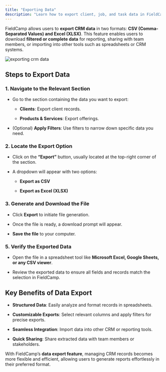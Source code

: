```yaml
---
title: "Exporting Data"
description: "Learn how to export client, job, and task data in FieldCamp as CSV or Excel files. Easily generate structured reports for analysis, sharing, or importing into other tools."
---
```


FieldCamp allows users to **export CRM data** in two formats: **CSV (Comma-Separated Values) and Excel (XLSX)**. This feature enables users to download **filtered or complete data** for reporting, sharing with team members, or importing into other tools such as spreadsheets or CRM systems.

![exporting crm data](/images/Screenshot2025-02-23at2.12.21PM.png "export")

## Steps to Export Data

### 1. Navigate to the Relevant Section

* Go to the section containing the data you want to export:

  * **Clients**: Export client records.

  * **Products & Services**: Export offerings.

* (Optional) **Apply Filters**: Use filters to narrow down specific data you need.

### 2. Locate the Export Option

* Click on the **“Export”** button, usually located at the top-right corner of the section.

* A dropdown will appear with two options:

  * **Export as CSV**

  * **Export as Excel (XLSX)**

### 3. Generate and Download the File

* Click **Export** to initiate file generation.

* Once the file is ready, a download prompt will appear.

* **Save the file** to your computer.

### 5. Verify the Exported Data

* Open the file in a spreadsheet tool like **Microsoft Excel, Google Sheets, or any CSV viewer**.

* Review the exported data to ensure all fields and records match the selection in FieldCamp.

## Key Benefits of Data Export

* **Structured Data**: Easily analyze and format records in spreadsheets.

* **Customizable Exports**: Select relevant columns and apply filters for precise exports.

* **Seamless Integration**: Import data into other CRM or reporting tools.

* **Quick Sharing**: Share extracted data with team members or stakeholders.

With FieldCamp’s **data export feature**, managing CRM records becomes more flexible and efficient, allowing users to generate reports effortlessly in their preferred format.